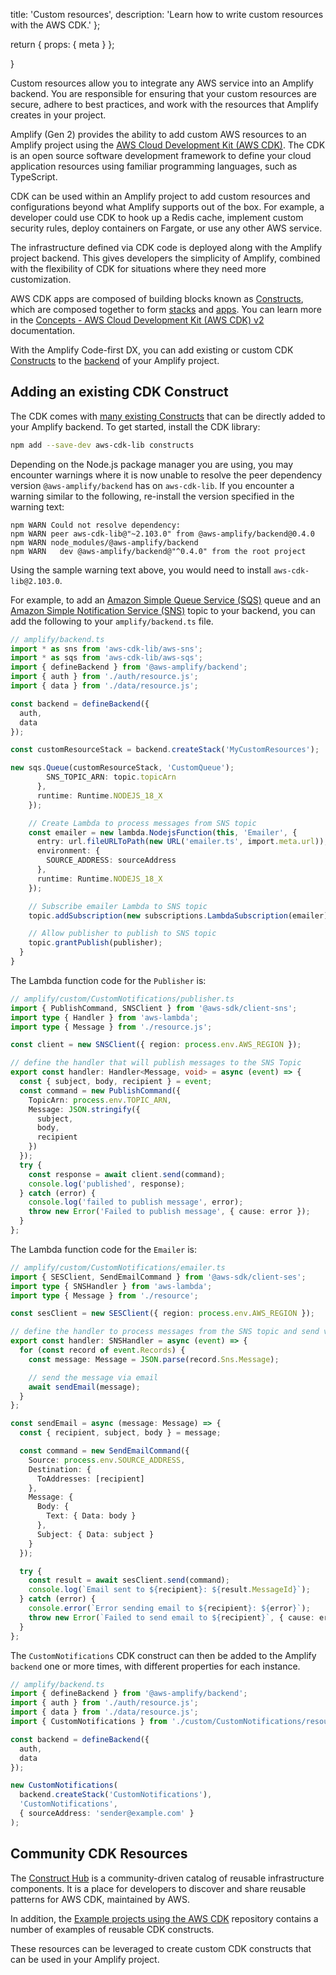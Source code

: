   title: 'Custom resources',
  description: 'Learn how to write custom resources with the AWS CDK.'
};

  return {
    props: {
      meta
    }
  };

}

<Callout warning>

Custom resources allow you to integrate any AWS service into an Amplify backend. You are responsible for ensuring that your custom resources are secure, adhere to best practices, and work with the resources that Amplify creates in your project.

</Callout>

Amplify (Gen 2) provides the ability to add custom AWS resources to an Amplify project using the [AWS Cloud Development Kit (AWS CDK)](https://docs.aws.amazon.com/cdk/latest/guide/home.html). The CDK is an open source software development framework to define your cloud application resources using familiar programming languages, such as TypeScript.

CDK can be used within an Amplify project to add custom resources and configurations beyond what Amplify supports out of the box. For example, a developer could use CDK to hook up a Redis cache, implement custom security rules, deploy containers on Fargate, or use any other AWS service.

The infrastructure defined via CDK code is deployed along with the Amplify project backend. This gives developers the simplicity of Amplify, combined with the flexibility of CDK for situations where they need more customization.

<Callout info>

AWS CDK apps are composed of building blocks known as [Constructs](https://docs.aws.amazon.com/cdk/v2/guide/constructs.html), which are composed together to form [stacks](https://docs.aws.amazon.com/cdk/api/v2/docs/aws-cdk-lib.Stack.html) and [apps](https://docs.aws.amazon.com/cdk/api/v2/docs/aws-cdk-lib.App.html). You can learn more in the [Concepts - AWS Cloud Development Kit (AWS CDK) v2](https://docs.aws.amazon.com/cdk/v2/guide/core_concepts.html) documentation.

</Callout>

With the Amplify Code-first DX, you can add existing or custom CDK [Constructs](https://docs.aws.amazon.com/cdk/v2/guide/constructs.html) to the [backend](/gen2/how-amplify-works/concepts/#backend) of your Amplify project.

## Adding an existing CDK Construct

The CDK comes with [many existing Constructs](https://docs.aws.amazon.com/cdk/api/v2/docs/aws-construct-library.html) that can be directly added to your Amplify backend. To get started, install the CDK library:

```bash
npm add --save-dev aws-cdk-lib constructs
```

<Callout warning>

Depending on the Node.js package manager you are using, you may encounter warnings where it is now unable to resolve the peer dependency version `@aws-amplify/backend` has on `aws-cdk-lib`. If you encounter a warning similar to the following, re-install the version specified in the warning text:

```
npm WARN Could not resolve dependency:
npm WARN peer aws-cdk-lib@"~2.103.0" from @aws-amplify/backend@0.4.0
npm WARN node_modules/@aws-amplify/backend
npm WARN   dev @aws-amplify/backend@"^0.4.0" from the root project
```

Using the sample warning text above, you would need to install `aws-cdk-lib@2.103.0`.

</Callout>

For example, to add an [Amazon Simple Queue Service (SQS)](https://aws.amazon.com/sqs/) queue and an [Amazon Simple Notification Service (SNS)](https://aws.amazon.com/sns/) topic to your backend, you can add the following to your `amplify/backend.ts` file.

```ts title="amplify/backend.ts"
// amplify/backend.ts
import * as sns from 'aws-cdk-lib/aws-sns';
import * as sqs from 'aws-cdk-lib/aws-sqs';
import { defineBackend } from '@aws-amplify/backend';
import { auth } from './auth/resource.js';
import { data } from './data/resource.js';

const backend = defineBackend({
  auth,
  data
});

const customResourceStack = backend.createStack('MyCustomResources');

new sqs.Queue(customResourceStack, 'CustomQueue');
        SNS_TOPIC_ARN: topic.topicArn
      },
      runtime: Runtime.NODEJS_18_X
    });

    // Create Lambda to process messages from SNS topic
    const emailer = new lambda.NodejsFunction(this, 'Emailer', {
      entry: url.fileURLToPath(new URL('emailer.ts', import.meta.url)),
      environment: {
        SOURCE_ADDRESS: sourceAddress
      },
      runtime: Runtime.NODEJS_18_X
    });

    // Subscribe emailer Lambda to SNS topic
    topic.addSubscription(new subscriptions.LambdaSubscription(emailer));

    // Allow publisher to publish to SNS topic
    topic.grantPublish(publisher);
  }
}
```

The Lambda function code for the `Publisher` is:

```ts title="amplify/custom/CustomNotifications/publisher.ts"
// amplify/custom/CustomNotifications/publisher.ts
import { PublishCommand, SNSClient } from '@aws-sdk/client-sns';
import type { Handler } from 'aws-lambda';
import type { Message } from './resource.js';

const client = new SNSClient({ region: process.env.AWS_REGION });

// define the handler that will publish messages to the SNS Topic
export const handler: Handler<Message, void> = async (event) => {
  const { subject, body, recipient } = event;
  const command = new PublishCommand({
    TopicArn: process.env.TOPIC_ARN,
    Message: JSON.stringify({
      subject,
      body,
      recipient
    })
  });
  try {
    const response = await client.send(command);
    console.log('published', response);
  } catch (error) {
    console.log('failed to publish message', error);
    throw new Error('Failed to publish message', { cause: error });
  }
};
```

The Lambda function code for the `Emailer` is:

```ts title="amplify/custom/CustomNotifications/emailer.ts"
// amplify/custom/CustomNotifications/emailer.ts
import { SESClient, SendEmailCommand } from '@aws-sdk/client-ses';
import type { SNSHandler } from 'aws-lambda';
import type { Message } from './resource';

const sesClient = new SESClient({ region: process.env.AWS_REGION });

// define the handler to process messages from the SNS topic and send via SES
export const handler: SNSHandler = async (event) => {
  for (const record of event.Records) {
    const message: Message = JSON.parse(record.Sns.Message);

    // send the message via email
    await sendEmail(message);
  }
};

const sendEmail = async (message: Message) => {
  const { recipient, subject, body } = message;

  const command = new SendEmailCommand({
    Source: process.env.SOURCE_ADDRESS,
    Destination: {
      ToAddresses: [recipient]
    },
    Message: {
      Body: {
        Text: { Data: body }
      },
      Subject: { Data: subject }
    }
  });

  try {
    const result = await sesClient.send(command);
    console.log(`Email sent to ${recipient}: ${result.MessageId}`);
  } catch (error) {
    console.error(`Error sending email to ${recipient}: ${error}`);
    throw new Error(`Failed to send email to ${recipient}`, { cause: error });
  }
};
```

The `CustomNotifications` CDK construct can then be added to the Amplify `backend` one or more times, with different properties for each instance.

```ts title="amplify/backend.ts"
// amplify/backend.ts
import { defineBackend } from '@aws-amplify/backend';
import { auth } from './auth/resource.js';
import { data } from './data/resource.js';
import { CustomNotifications } from './custom/CustomNotifications/resource';

const backend = defineBackend({
  auth,
  data
});

new CustomNotifications(
  backend.createStack('CustomNotifications'),
  'CustomNotifications',
  { sourceAddress: 'sender@example.com' }
);
```

## Community CDK Resources

The [Construct Hub](https://constructs.dev/) is a community-driven catalog of reusable infrastructure components. It is a place for developers to discover and share reusable patterns for AWS CDK, maintained by AWS.

In addition, the [Example projects using the AWS CDK](https://github.com/aws-samples/aws-cdk-examples) repository contains a number of examples of reusable CDK constructs.

These resources can be leveraged to create custom CDK constructs that can be used in your Amplify project.
